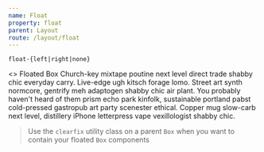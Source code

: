 ```yaml
---
name: Float
property: float
parent: Layout
route: /layout/float
---
```



`float-{left|right|none}`

<Playground>
  <>
    <Box className="py-2 px-4 rounded bg-orange-200 inline-block float-left">
      Floated Box
    </Box>
    <Box is="p">
      Church-key mixtape poutine next level direct trade shabby chic everyday
      carry. Live-edge ugh kitsch forage lomo. Street art synth normcore,
      gentrify meh adaptogen shabby chic air plant. You probably haven't heard
      of them prism echo park kinfolk, sustainable portland pabst cold-pressed
      gastropub art party scenester ethical. Copper mug slow-carb next level,
      distillery iPhone letterpress vape vexillologist shabby chic.
    </Box>
  </>
</Playground>

> Use the `clearfix` utility class on a parent `Box` when you want to contain your floated `Box` components
